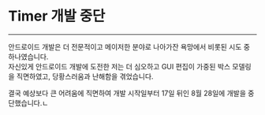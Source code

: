 # Timer 개발 중단

---

안드로이드 개발은 더 전문적이고 메이저한 분야로 나아가잔 욕망에서 비롯된 시도 중 하나였습니다.  
자신있게 안드로이드 개발에 도전한 저는 더 심오하고 GUI 편집이 가중된 박스 모델링을 직면하였고, 당황스러움과 난해함을 겪었습니다.

결국 예상보다 큰 어려움에 직면하여 개발 시작일부터 17일 뒤인 8월 28일에 개발을 중단했습니다.ㄴ

<RepoCard repository="timer" />
